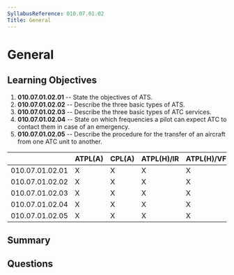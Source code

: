 ```yaml
---
SyllabusReference: 010.07.01.02
Title: General
---
```


# General

## Learning Objectives

1. **010.07.01.02.01** -- State the objectives of ATS.
2. **010.07.01.02.02** -- Describe the three basic types of ATS.
3. **010.07.01.02.03** -- Describe the three basic types of ATC services.
4. **010.07.01.02.04** -- State on which frequencies a pilot can expect ATC to
   contact them in case of an emergency.
5. **010.07.01.02.05** -- Describe the procedure for the transfer of an aircraft
   from one ATC unit to another.

|                 | ATPL(A) | CPL(A) | ATPL(H)/IR | ATPL(H)/VFR | CPL(H) | IR  | CBIR(A) |
| --------------- | ------- | ------ | ---------- | ----------- | ------ | --- | ------- |
| 010.07.01.02.01 | X       | X      | X          | X           | X      | X   |         |
| 010.07.01.02.02 | X       | X      | X          | X           | X      | X   |         |
| 010.07.01.02.03 | X       | X      | X          | X           | X      | X   |         |
| 010.07.01.02.04 | X       | X      | X          | X           | X      | X   |         |
| 010.07.01.02.05 | X       | X      | X          | X           | X      |     |         |

## Summary

## Questions
